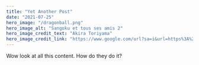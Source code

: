 ---
title: "Yet Another Post"
date: "2021-07-25"
hero_image: "/dragonball.png"
hero_image_alt: "Sangoku et tous ses amis 2"
hero_image_credit_text: "Akira Toriyama"
hero_image_credit_link: "https://www.google.com/url?sa=i&url=https%3A%2F%2Fmarketresearchtelecast.com%2Fdragon-ball-so-you-can-see-all-the-animes-in-chronological-order-mrt%2F214213%2F&psig=AOvVaw3A-1IyB7PEyJVDY5kRdcjs&ust=1649835557193000&source=images&cd=vfe&ved=0CAoQjRxqFwoTCMDK9M6CjvcCFQAAAAAdAAAAABAY"
---

Wow look at all this content. How do they do it?
